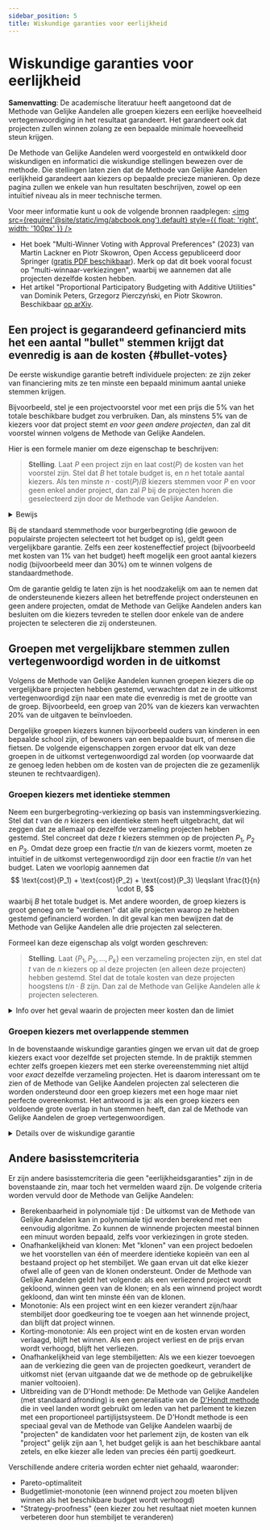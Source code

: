 ```yaml
---
sidebar_position: 5
title: Wiskundige garanties voor eerlijkheid
---
```



# Wiskundige garanties voor eerlijkheid

<head>
<link rel="stylesheet" href="https://cdn.jsdelivr.net/npm/katex@0.13.24/dist/katex.min.css" integrity="sha384-odtC+0UGzzFL/6PNoE8rX/SPcQDXBJ+uRepguP4QkPCm2LBxH3FA3y+fKSiJ+AmM" crossorigin="anonymous"/>
</head>

<div class="summary">
<b>Samenvatting</b>:
De academische literatuur heeft aangetoond dat de Methode van Gelijke Aandelen alle groepen kiezers een eerlijke hoeveelheid vertegenwoordiging in het resultaat garandeert. Het garandeert ook dat projecten zullen winnen zolang ze een bepaalde minimale hoeveelheid steun krijgen.
</div>

De Methode van Gelijke Aandelen werd voorgesteld en ontwikkeld door wiskundigen en informatici die wiskundige stellingen bewezen over de methode. Die stellingen laten zien dat de Methode van Gelijke Aandelen eerlijkheid garandeert aan kiezers op bepaalde precieze manieren. Op deze pagina zullen we enkele van hun resultaten beschrijven, zowel op een intuïtief niveau als in meer technische termen.

Voor meer informatie kunt u ook de volgende bronnen raadplegen:
[<img src={require('@site/static/img/abcbook.png').default} style={{ float: 'right', width: '100px' }} />](https://link.springer.com/book/10.1007/978-3-031-09016-5)

* Het boek "Multi-Winner Voting with Approval Preferences" (2023) van Martin Lackner en Piotr Skowron, Open Access gepubliceerd door Springer ([gratis PDF beschikbaar](https://link.springer.com/book/10.1007/978-3-031-09016-5)). Merk op dat dit boek vooral focust op "multi-winnaar-verkiezingen", waarbij we aannemen dat alle projecten dezelfde kosten hebben.
* Het artikel "Proportional Participatory Budgeting with Additive Utilities" van Dominik Peters, Grzegorz Pierczyński, en Piotr Skowron. Beschikbaar [op arXiv](https://arxiv.org/abs/2008.13276).

## Een project is gegarandeerd gefinancierd mits het een aantal "bullet" stemmen krijgt dat evenredig is aan de kosten {#bullet-votes}

De eerste wiskundige garantie betreft individuele projecten: ze zijn zeker van financiering mits ze ten minste een bepaald minimum aantal unieke stemmen krijgen.

Bijvoorbeeld, stel je een projectvoorstel voor met een prijs die 5% van het totale beschikbare budget zou verbruiken. Dan, als minstens 5% van de kiezers voor dat project stemt _en voor geen andere projecten_, dan zal dit voorstel winnen volgens de Methode van Gelijke Aandelen.

Hier is een formele manier om deze eigenschap te beschrijven:

> **Stelling**. Laat $P$ een project zijn en laat $\text{cost}(P)$ de kosten van het voorstel zijn. Stel dat $B$ het totale budget is, en $n$ het totale aantal kiezers. Als ten minste $n \cdot \text{cost}(P)/B$ kiezers stemmen voor $P$ en voor geen enkel ander project, dan zal $P$ bij de projecten horen die geselecteerd zijn door de Methode van Gelijke Aandelen.

<details className="proof">
<summary>Bewijs</summary>

Elk van de kiezers die alleen voor $P$ stemde krijgt aan het begin van de berekening van de methode een budgetaandeel van ten minste $B/n$ toegewezen. (Het kan meer zijn dan $B/n$ omdat we de methode [afronden](../implementation/completion).)

Daarom is het totale bedrag van het budget dat is toegewezen aan kiezers die alleen voor $P$ stemmen ten minste
$$
\underbrace{n \cdot \frac{\text{cost}(P)}{B}}_{\text{aantal kiezers}} \cdot \underbrace{\frac{B}{n}}_{\text{budgetaandeel}} = \text{cost}(P).
$$

Volgens de definitie van de Methode van Gelijke Aandelen eindigt het alleen wanneer er geen projecten meer betaald kunnen worden door hun ondersteuners. Maar dat betekent dat $P$ bij de geselecteerde projecten moet horen, omdat de kiezers die alleen voor $P$ stemmen al hun geld behouden totdat $P$ is geselecteerd, 
en dus is $P$ altijd betaalbaar.
</details>

Bij de standaard stemmethode voor burgerbegroting (die gewoon de populairste projecten selecteert tot het budget op is), geldt geen vergelijkbare garantie. Zelfs een zeer kosteneffectief project (bijvoorbeeld met kosten van 1% van het budget) heeft mogelijk een groot aantal kiezers nodig (bijvoorbeeld meer dan 30%) om te winnen volgens de standaardmethode.

Om de garantie geldig te laten zijn is het noodzakelijk om aan te nemen dat de ondersteunende kiezers alleen het betreffende project ondersteunen en geen andere projecten, omdat de Methode van Gelijke Aandelen anders kan besluiten om die kiezers tevreden te stellen door enkele van de andere projecten te selecteren die zij ondersteunen.

## Groepen met vergelijkbare stemmen zullen vertegenwoordigd worden in de uitkomst

Volgens de Methode van Gelijke Aandelen kunnen groepen kiezers die op vergelijkbare projecten hebben gestemd, verwachten dat ze in de uitkomst vertegenwoordigd zijn naar een mate die evenredig is met de grootte van de groep. Bijvoorbeeld, een groep van 20% van de kiezers kan verwachten 20% van de uitgaven te beïnvloeden.

Dergelijke groepen kiezers kunnen bijvoorbeeld ouders van kinderen in een bepaalde school zijn, of bewoners van een bepaalde buurt, of mensen die fietsen. De volgende eigenschappen zorgen ervoor dat elk van deze groepen in de uitkomst vertegenwoordigd zal worden (op voorwaarde dat ze genoeg leden hebben om de kosten van de projecten die ze gezamenlijk steunen te rechtvaardigen).

### Groepen kiezers met identieke stemmen

Neem een burgerbegroting-verkiezing op basis van instemmingsverkiezing.
Stel dat $t$ van de $n$ kiezers een identieke stem heeft uitgebracht, dat wil zeggen dat ze allemaal op dezelfde verzameling projecten hebben gestemd.
Stel concreet dat deze $t$ kiezers stemmen op de projecten $P_1$, $P_2$ en $P_3$.
Omdat deze groep een fractie $t/n$ van de kiezers vormt, moeten ze intuïtief in de uitkomst vertegenwoordigd zijn door een fractie $t/n$ van het budget.
Laten we voorlopig aannemen dat 
$$
\text{cost}(P_1) + \text{cost}(P_2) + \text{cost}(P_3) \leqslant \frac{t}{n} \cdot B,
$$
waarbij $B$ het totale budget is. Met andere woorden, de groep kiezers is groot genoeg om te "verdienen" dat alle projecten waarop ze hebben gestemd gefinancierd worden.
In dit geval kan men bewijzen dat de Methode van Gelijke Aandelen alle drie projecten zal selecteren.

Formeel kan deze eigenschap als volgt worden geschreven:

> **Stelling**. Laat $\{P_1, P_2, \ldots, P_k\}$ een verzameling projecten zijn, en stel dat $t$ van de $n$ kiezers op al deze projecten (en alleen deze projecten) hebben gestemd. Stel dat de totale kosten van deze projecten hoogstens $t/n \cdot B$ zijn. Dan zal de Methode van Gelijke Aandelen alle $k$ projecten selecteren.

<details>
<summary>
    Info over het geval waarin de projecten meer kosten dan de limiet
</summary>

Men kan ook een vergelijkbare garantie bewijzen als de groep kiezers een verzameling projecten goedkeurt die in totaal meer dan $t/n \cdot B$ kost. Stel dat $t$ kiezers precies stemmen voor de projecten $P_1$, $P_2$, $P_3$ en $P_4$. Stel dat
$$
\text{cost}(P_1) + \text{cost}(P_2) + \text{cost}(P_3) + \text{cost}(P_4) > \frac{t}{n} \cdot B.
$$
Dan zal de Methode van Gelijke Aandelen sommige van deze projecten selecteren die samen "ongeveer" $t/n \cdot B$ kosten.

> **Stelling**. Laat $T = \{P_1, P_2, \ldots, P_k\}$ een verzameling projecten zijn, en stel dat $t$ van de $n$ kiezers voor al deze projecten (en alleen deze projecten) hebben gestemd. Dan zal de Methode van Gelijke Aandelen een subset $T' \subseteq T$ van projecten selecteren zodat voor elk project $P^* \in T$ dat niet door de Methode is geselecteerd 
geldt dat $\sum_{P \in T'} \text{cost}(P) + \text{cost}(P^*) > t/n \cdot B$.

</details>

### Groepen kiezers met overlappende stemmen

In de bovenstaande wiskundige garanties gingen we ervan uit dat de groep kiezers exact voor dezelfde set projecten stemde. In de praktijk stemmen echter zelfs groepen kiezers met een sterke overeenstemming niet altijd voor *exact* dezelfde verzameling projecten. Het is daarom interessant om te zien of de Methode van Gelijke Aandelen projecten zal selecteren die worden ondersteund door een groep kiezers met een hoge maar niet perfecte overeenkomst. Het antwoord is ja: als een groep kiezers een voldoende grote overlap in hun stemmen heeft, dan zal de Methode van Gelijke Aandelen de groep vertegenwoordigen.

<details>
<summary>Details over de wiskundige garantie</summary>

Neem een burgerbegroting-verkiezing op basis van instemmingsverkiezing. 
Over het algemeen, als $T = \{P_1, P_2, \ldots, P_k\}$ een verzameling projecten is, schrijven we $\text{cost}(T) = \text{cost}(P_1) + \text{cost}(P_2) + \ldots + \text{cost}(P_k)$ voor de totale kosten van de projecten in $T$.
Stel dat een groep van $t$ kiezers alle projecten in de verzameling $T$ goedkeurt, maar dat sommige van de kiezers ook enkele andere projecten goedkeuren die niet in $T$ zitten.
Veronderstel dat $\text{cost}(T)\leqslant t/n \cdot B$ (zodat de groep kiezers alle projecten in $T$ kan "betalen" met alleen de budgetaandelen van de leden van de groep).
Dan garandeert de Methode van Gelijke Aandelen dat ten minste één van de $t$ kiezers voldoende vertegenwoordigd zal zijn in het resultaat $W$: dit betekent dat er een lid $i$ van de groep bestaat (die stemde voor de verzameling projecten $A_i$ (inclusief alle projecten in $T$, dus $T \subseteq A_i$) met
$$
\text{cost}(A_i \cap W) \geqslant \text{cost}(T) - \text{cost}(P_j) \qquad \text{voor een bepaalde $P_j \in T$}.
$$
In deze uitdrukking staat $A_i \cap W$ voor de verzameling projecten die zowel door kiezer $i$ worden goedgekeurd als die zijn opgenomen in het resultaat $W$.

Deze eigenschap wordt in de academische literatuur "uitgebreide gerechtvaardigde vertegenwoordiging tot één project" genoemd. Meer details zijn te vinden in het paper van [Peters et al. (2021)](https://arxiv.org/abs/2008.13276).
</details>

## Andere basisstemcriteria

Er zijn andere basisstemcriteria die geen "eerlijkheidsgaranties" zijn in de bovenstaande zin, maar toch het vermelden waard zijn. De volgende criteria worden vervuld door de Methode van Gelijke Aandelen:

* <SemiBold>Berekenbaarheid in polynomiale tijd </SemiBold>: De uitkomst van de Methode van Gelijke Aandelen kan in polynomiale tijd worden berekend met een eenvoudig algoritme. Zo kunnen de winnende projecten meestal binnen een minuut worden bepaald, zelfs voor verkiezingen in grote steden.
* <SemiBold>Onafhankelijkheid van klonen</SemiBold>: Met "klonen" van een project bedoelen we het voorstellen van één of meerdere identieke kopieën van een al bestaand project op het stembiljet. We gaan ervan uit dat elke kiezer ofwel alle of geen van de klonen ondersteunt. Onder de Methode van Gelijke Aandelen geldt het volgende: als een verliezend project wordt gekloond, winnen geen van de klonen; en als een winnend project wordt gekloond, dan wint ten minste één van de klonen.
* <SemiBold>Monotonie</SemiBold>: Als een project wint en een kiezer verandert zijn/haar stembiljet door goedkeuring toe te voegen aan het winnende project, dan blijft dat project winnen.
* <SemiBold>Korting-monotonie</SemiBold>: Als een project wint en de kosten ervan worden verlaagd, blijft het winnen. Als een project verliest en de prijs ervan wordt verhoogd, blijft het verliezen.
* <SemiBold>Onafhankelijkheid van lege stembiljetten</SemiBold>: Als we een kiezer toevoegen aan de verkiezing die geen van de projecten goedkeurt, verandert de uitkomst niet (ervan uitgaande dat we de methode op de gebruikelijke manier voltooien).
* <SemiBold>Uitbreiding van de D'Hondt methode</SemiBold>: De Methode van Gelijke Aandelen (met standaard afronding) is een generalisatie van de <a href="https://nl.wikipedia.org/wiki/Methode-D%27Hondt">D'Hondt methode</a> die in veel landen wordt gebruikt om leden van het parlement te kiezen met een proportioneel partijlijstsysteem. De D'Hondt methode is een speciaal geval van de Methode van Gelijke Aandelen waarbij de "projecten" de kandidaten voor het parlement zijn, de kosten van elk "project" gelijk zijn aan 1, het budget gelijk is aan het beschikbare aantal zetels, en elke kiezer alle leden van precies één partij goedkeurt.

Verschillende andere criteria worden echter niet gehaald, waaronder:
<ul style={{ listStyleType: '"\\2717  "' }}>
<li>Pareto-optimaliteit</li>
<li>Budgetlimiet-monotonie (een winnend project zou moeten blijven winnen als het beschikbare budget wordt verhoogd)</li>
<li>"Strategy-proofness" (een kiezer zou het resultaat niet moeten kunnen verbeteren door hun stembiljet te veranderen)</li>
</ul>

